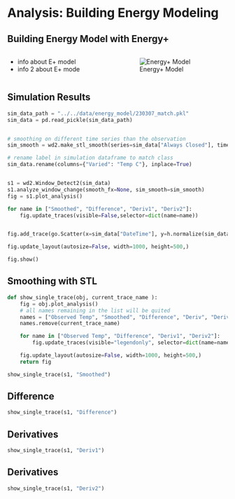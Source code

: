 # Analysis: Building Energy Modeling 

## Building Energy Model with Energy+
<!-- - can recreate real life scenario and simplify so don't have noise  -->
:::: {.columns}

::: {.column width="50%"}
- info about E+ model
- info 2 about E+ mode 
:::

::: {.column width="50%"}
![Energy+ Model](figures/bem_01/model.png)
:::

::::


## Simulation Results  
```python

sim_data_path = "../../data/energy_model/230307_match.pkl"
sim_data = pd.read_pickle(sim_data_path)


# smoothing on different time series than the observation 
sim_smooth = wd2.make_stl_smooth(series=sim_data["Always Closed"], time=None, model="additive")

# rename label in simulation dataframe to match class
sim_data.rename(columns={"Varied": "Temp C"}, inplace=True)


s1 = wd2.Window_Detect2(sim_data)
s1.analyze_window_change(smooth_fx=None, sim_smooth=sim_smooth)
fig = s1.plot_analysis()

for name in ["Smoothed", "Difference", "Deriv1", "Deriv2"]:
    fig.update_traces(visible=False,selector=dict(name=name))


fig.add_trace(go.Scatter(x=sim_data["DateTime"], y=h.normalize(sim_data["Always Closed"]), mode='lines', name="Control (Always Closed)"))

fig.update_layout(autosize=False, width=1000, height=500,)

fig.show()
```

## Smoothing with STL
```python

def show_single_trace(obj, current_trace_name ):
    fig = obj.plot_analysis()
    # all names remaining in the list will be quited 
    names = ["Observed Temp", "Smoothed", "Difference", "Deriv", "Deriv2"]
    names.remove(current_trace_name)

    for name in ["Observed Temp", "Difference", "Deriv1", "Deriv2"]:
        fig.update_traces(visible="legendonly", selector=dict(name=name))

    fig.update_layout(autosize=False, width=1000, height=500,)
    return fig

show_single_trace(s1, "Smoothed")

```

## Difference
```python
show_single_trace(s1, "Difference")
```

## Derivatives
```python
show_single_trace(s1, "Deriv1")
```

## Derivatives
```python
show_single_trace(s1, "Deriv2")
```

